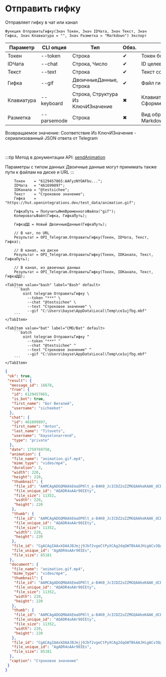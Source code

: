 ﻿---
sidebar_position: 6
description: Отправить гифку и другие функции для работы с Telegram в Открытом пакете интеграций - бесплатной open-source библиотеке интеграций для 1С:Предприятие 8, OneScript и CLI
keywords: [1C, 1С, 1С:Предприятие, 1С:Предприятие 8.3, API, Интеграция, Сервисы, Обмен, OneScript, CLI, Telegram]
---


# Отправить гифку
 Отправляет гифку в чат или канал



`Функция ОтправитьГифку(Знач Токен, Знач IDЧата, Знач Текст, Знач Гифка, Знач Клавиатура = "", Знач Разметка = "Markdown") Экспорт`

  | Параметр | CLI опция | Тип | Обяз. | Назначение |
  |-|-|-|-|-|
  | Токен | --token | Строка | &#x2714; | Токен бота |
  | IDЧата | --chat | Строка, Число | &#x2714; | ID целевого чата или IDЧата*IDТемы |
  | Текст | --text | Строка | &#x2714; | Текст сообщения |
  | Гифка | --gif | ДвоичныеДанные, Строка | &#x2714; | Файл гифки |
  | Клавиатура | --keyboard | Строка, Структура Из КлючИЗначение | &#x2716; | Клавиатура. См. СформироватьКлавиатуруПоМассивуКнопок |
  | Разметка | --parsemode | Строка | &#x2716; | Вид обработки текста (HTML, Markdown, MarkdownV2) |

  
  Возвращаемое значение:   Соответствие Из КлючИЗначение - сериализованный JSON ответа от Telegram

<br/>

:::tip
Метод в документации API: [sendAnimation](https://core.telegram.org/bots/api#sendanimation)

Параметры с типом данных Двоичные данные могут принимать также пути к файлам на диске и URL
:::
<br/>


```bsl title="Пример использования для 1С:Предприятие/OneScript"
    Токен    = "6129457865:AAFyzNYOAFbu...";
    IDЧата   = "461699897";
    IDКанала = "@testsichee";
    Текст    = "Строковое значение";
    Гифка    = "https://hut.openintegrations.dev/test_data/animation.gif";

    ГифкаПуть = ПолучитьИмяВременногоФайла("gif");
    КопироватьФайл(Гифка, ГифкаПуть);

    ГифкаДД = Новый ДвоичныеДанные(ГифкаПуть);

    // В чат, по URL
    Результат = OPI_Telegram.ОтправитьГифку(Токен, IDЧата, Текст, Гифка);

    // В канал, на диске
    Результат = OPI_Telegram.ОтправитьГифку(Токен, IDКанала, Текст, ГифкаПуть);

    // В канал, из двоичных данных
    Результат = OPI_Telegram.ОтправитьГифку(Токен, IDКанала, Текст, ГифкаДД);
```
    

 <Tabs>
  
    <TabItem value="bash" label="Bash" default>
        ```bash
            oint telegram ОтправитьГифку \
              --token "***" \
              --chat "@testsichee" \
              --text "Строковое значение" \
              --gif "C:\Users\bayse\AppData\Local\Temp\ce1ujfbg.mbf"
        ```
    </TabItem>
  
    <TabItem value="bat" label="CMD/Bat" default>
        ```batch
            oint telegram ОтправитьГифку ^
              --token "***" ^
              --chat "@testsichee" ^
              --text "Строковое значение" ^
              --gif "C:\Users\bayse\AppData\Local\Temp\ce1ujfbg.mbf"
        ```
    </TabItem>
</Tabs>


```json title="Результат"
{
 "ok": true,
 "result": {
  "message_id": 16678,
  "from": {
   "id": 6129457865,
   "is_bot": true,
   "first_name": "Бот Виталий",
   "username": "sicheebot"
  },
  "chat": {
   "id": 461699897,
   "first_name": "Anton",
   "last_name": "Titovets",
   "username": "bayselonarrend",
   "type": "private"
  },
  "date": 1759769750,
  "animation": {
   "file_name": "animation.gif.mp4",
   "mime_type": "video/mp4",
   "duration": 3,
   "width": 220,
   "height": 220,
   "thumbnail": {
    "file_id": "AAMCAgADGQMAAkEmaOP0lt_a-B4K0_JcICDZ2oZZMGQAAkeKAAK_dCBLVz18TkRlB68BAAdtAAM2BA",
    "file_unique_id": "AQADR4oAAr90IEty",
    "file_size": 11352,
    "width": 220,
    "height": 220
   },
   "thumb": {
    "file_id": "AAMCAgADGQMAAkEmaOP0lt_a-B4K0_JcICDZ2oZZMGQAAkeKAAK_dCBLVz18TkRlB68BAAdtAAM2BA",
    "file_unique_id": "AQADR4oAAr90IEty",
    "file_size": 11352,
    "width": 220,
    "height": 220
   },
   "file_id": "CgACAgIAAxkDAAJBJmjj9Jbf2vgeCtPyXCAg2dqGWTBkAAJHigACv3QgS1c9fE5EZQevNgQ",
   "file_unique_id": "AgADR4oAAr90IEs",
   "file_size": 85181
  },
  "document": {
   "file_name": "animation.gif.mp4",
   "mime_type": "video/mp4",
   "thumbnail": {
    "file_id": "AAMCAgADGQMAAkEmaOP0lt_a-B4K0_JcICDZ2oZZMGQAAkeKAAK_dCBLVz18TkRlB68BAAdtAAM2BA",
    "file_unique_id": "AQADR4oAAr90IEty",
    "file_size": 11352,
    "width": 220,
    "height": 220
   },
   "thumb": {
    "file_id": "AAMCAgADGQMAAkEmaOP0lt_a-B4K0_JcICDZ2oZZMGQAAkeKAAK_dCBLVz18TkRlB68BAAdtAAM2BA",
    "file_unique_id": "AQADR4oAAr90IEty",
    "file_size": 11352,
    "width": 220,
    "height": 220
   },
   "file_id": "CgACAgIAAxkDAAJBJmjj9Jbf2vgeCtPyXCAg2dqGWTBkAAJHigACv3QgS1c9fE5EZQevNgQ",
   "file_unique_id": "AgADR4oAAr90IEs",
   "file_size": 85181
  },
  "caption": "Строковое значение"
 }
}
```
